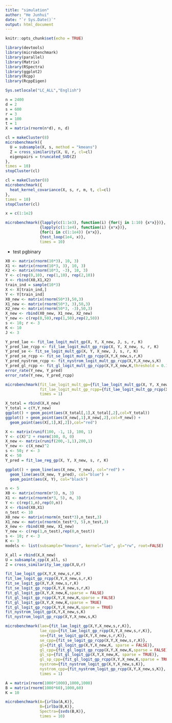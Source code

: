 ```yaml
---
title: "simulation"
author: "He Junhui"
date: "`r Sys.Date()`"
output: html_document
---
```


```r
knitr::opts_chunk$set(echo = TRUE)
```

```r
library(devtools)
library(microbenchmark)
library(parallel)
library(Matrix)
library(RSpectra)
library(ggplot2)
library(Rcpp)
library(RcppEigen)
```

```r
Sys.setlocale("LC_ALL","English")
```

```r
n = 2400
d = 2
s = 600
r = 3
m = 100
t = 1
X = matrix(rnorm(n*d), n, d)
```

```r
cl = makeCluster(8)
microbenchmark({
  U = subsample(X, s, method = "kmeans")
  Z = cross_similarity(X, U, r, cl=cl)
  eigenpairs = truncated_SVD(Z)
},
times = 10)
stopCluster(cl)
```

```r
cl = makeCluster(8)
microbenchmark({
  heat_kernel_covariance(X, s, r, m, t, cl=cl)
},
times = 10)
stopCluster(cl)
```

```r
x = c(1:1e2)
```



```r
microbenchmark({lapply(c(1:1e3), function(i) {for(j in 1:10) {x*x}})},
               {lapply(c(1:1e4), function(i) {x*x})},
               {for(i in c(1:1e4)) {x*x}},
               {test_loop(1e4, x)},
               times = 10)
```



+ test pgbinary



```r
X0 <- matrix(rnorm(10*3), 10, 3)
X1 <- matrix(rnorm(10*3, 3), 10, 3)
X2 <- matrix(rnorm(10*3, -3), 10, 3)
Y <- c(rep(0,10), rep(1,10), rep(2,10))
X <- rbind(X0,X1,X2)
train_ind = sample(10*3)
X <- X[train_ind,]
Y <- Y[train_ind]
X0_new <- matrix(rnorm(50*3),50,3)
X1_new <- matrix(rnorm(50*3, 3),50,3)
X2_new <- matrix(rnorm(50*3, -3),50,3)
X_new <- rbind(X0_new, X1_new, X2_new)
Y_new <- c(rep(0,50),rep(1,50),rep(2,50))
s <- 10; r <- 3
K <- 10
J <- 3
```

```r
Y_pred_lae <- fit_lae_logit_mult_gp(X, Y, X_new, J, s, r, K)
Y_pred_lae_rcpp <- fit_lae_logit_mult_gp_rcpp(X, Y, X_new, s, r, K)
Y_pred_se <- fit_se_logit_mult_gp(X, Y, X_new, J, s, r, K)
Y_pred_se_rcpp <- fit_se_logit_mult_gp_rcpp(X,Y,X_new,s,r,K)
Y_pred_nystrom_rcpp <- fit_nystrom_logit_mult_gp_rcpp(X,Y,X_new,s,K)
Y_pred_gl_rcpp <- fit_gl_logit_mult_gp_rcpp(X,Y,X_new,K,threshold = 0.1)
error_rate(Y_new, Y_pred)
error_rate(Y_new, Y_pred_rcpp)
```



```r
microbenchmark(fit_lae_logit_mult_gp={fit_lae_logit_mult_gp(X, Y, X_new, J, s, r, K)},
               fit_lae_logit_mult_gp_rcpp={fit_lae_logit_mult_gp_rcpp(X, Y, X_new, s, r, K)},
               times = 1)
```

```r
X_total = rbind(X,X_new)
Y_total = c(Y,Y_new)
ggplot() + geom_point(aes(X_total[,1],X_total[,2],col=Y_total))
ggplot() + geom_point(aes(X_new[,1],X_new[,2],col=Y_new)) +
  geom_point(aes(X[,1],X[,2]),col="red")
```

```r
X <- matrix(runif(100, -1, 1), 100, 1)
Y <- c(X)^2 + rnorm(100, 0, 0)
X_new <- matrix(runif(200,-1,1),200,1)
Y_new <- c(X_new)^2
s <- 50; r <- 3
K <- 50
Y_pred = fit_lae_reg_gp(X, Y, X_new, s, r, K)
```

```r
ggplot() + geom_line(aes(X_new, Y_new), col="red") +
  geom_line(aes(X_new, Y_pred), col="blue") +
  geom_point(aes(X, Y), col="black")
```


```r
n <- 5
X0 <- matrix(rnorm(n*3), n, 3)
X1 <- matrix(rnorm(n*3, 5), n, 3)
Y <- c(rep(1,n),rep(0,n))
X <- rbind(X0,X1)
n_test <- 10
X0_new <- matrix(rnorm(n_test*3),n_test,3)
X1_new <- matrix(rnorm(n_test*3, 5),n_test,3)
X_new <- rbind(X0_new, X1_new)
Y_new <- c(rep(1,n_test),rep(0,n_test))
s <- 10; r <- 3
K <- 3
models <- list(subsample="kmeans", kernel="lae", gl="rw", root=FALSE)
```

```r
X_all = rbind(X,X_new)
U = subsample_cpp(X_all, s)
Z = cross_similarity_lae_cpp(X,U,r)
```

```r
fit_lae_logit_gp(X,Y,X_new,s,r,K)
fit_lae_logit_gp_rcpp(X,Y,X_new,s,r,K)
fit_se_logit_gp(X,Y,X_new,s,r,K)
fit_se_logit_gp_rcpp(X,Y,X_new,s,r,K)
fit_gl_logit_gp(X,Y,X_new,K,sparse = FALSE)
fit_gl_logit_gp_rcpp(X,Y,X_new,K,sparse = FALSE)
fit_gl_logit_gp(X,Y,X_new,K,sparse = TRUE)
fit_gl_logit_gp_rcpp(X,Y,X_new,K,sparse = TRUE)
fit_nystrom_logit_gp(X,Y,X_new,s,K)
fit_nystrom_logit_gp_rcpp(X,Y,X_new,s,K)
```

```r
microbenchmark(lae={fit_lae_logit_gp(X,Y,X_new,s,r,K)},
               lae_cpp={fit_lae_logit_gp_rcpp(X,Y,X_new,s,r,K)},
               se={fit_se_logit_gp(X,Y,X_new,s,r,K)},
               se_cpp={fit_se_logit_gp_rcpp(X,Y,X_new,s,r,K)},
               gl={fit_gl_logit_gp(X,Y,X_new,K, sparse = FALSE)},
               gl_cpp={fit_gl_logit_gp_rcpp(X,Y,X_new,K,sparse = FALSE)},
               gl_sp={fit_gl_logit_gp(X,Y,X_new,K, sparse = TRUE)},
               gl_sp_cpp={fit_gl_logit_gp_rcpp(X,Y,X_new,K,sparse = TRUE)},
               nystrom={fit_nystrom_logit_gp(X,Y,X_new,s,K)},
               nystrom_cpp={fit_nystrom_logit_gp_rcpp(X,Y,X_new,s,K)},
               times = 1)
```

```r
A = matrix(rnorm(1000*1000),1000,1000)
B = matrix(rnorm(1000*60),1000,60)
K = 10
```


```r
microbenchmark(A={irlba(A,K)},
               B={irlba(B,K)},
               Spectra={svds(B,K)},
               times = 10)
```



